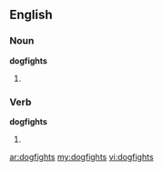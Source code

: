 ==English==

===Noun===
'''dogfights'''

# {{plural of|[[dogfight]]}}

===Verb===
'''dogfights'''

# {{third-person singular of|[[dogfight]]}}

[[ar:dogfights]]
[[my:dogfights]]
[[vi:dogfights]]